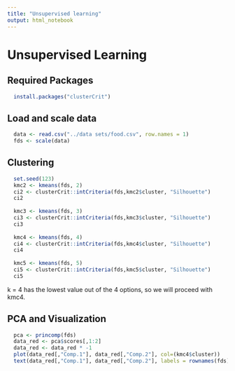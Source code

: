 ```yaml
---
title: "Unsupervised learning"
output: html_notebook
---
```


# Unsupervised Learning

## Required Packages
```r
  install.packages("clusterCrit")
```

## Load and scale data

```r
  data <- read.csv("../data sets/food.csv", row.names = 1)
  fds <- scale(data)
```

## Clustering
```r
  set.seed(123)
  kmc2 <- kmeans(fds, 2)
  ci2 <- clusterCrit::intCriteria(fds,kmc2$cluster, "Silhouette")
  ci2
  
  kmc3 <- kmeans(fds, 3)
  ci3 <- clusterCrit::intCriteria(fds,kmc3$cluster, "Silhouette")
  ci3
  
  kmc4 <- kmeans(fds, 4)
  ci4 <- clusterCrit::intCriteria(fds,kmc4$cluster, "Silhouette")
  ci4
  
  kmc5 <- kmeans(fds, 5)
  ci5 <- clusterCrit::intCriteria(fds,kmc5$cluster, "Silhouette")
  ci5
```
k = 4 has the lowest value out of the 4 options, so we will proceed with kmc4.

## PCA and Visualization
```r
  pca <- princomp(fds)
  data_red <- pca$scores[,1:2]
  data_red <- data_red * -1
  plot(data_red[,"Comp.1"], data_red[,"Comp.2"], col=(kmc4$cluster))
  text(data_red[,"Comp.1"], data_red[,"Comp.2"], labels = rownames(fds), cex = 0.5)
```